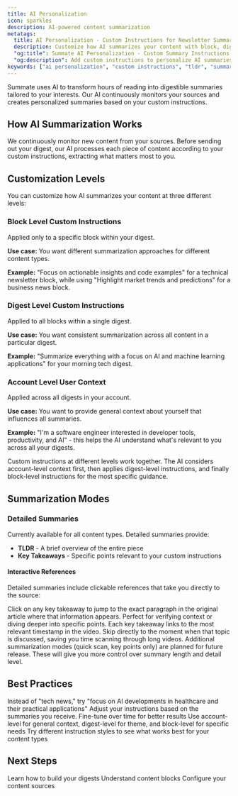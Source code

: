 ```yaml
---
title: AI Personalization
icon: sparkles
description: AI-powered content summarization
metatags:
  title: AI Personalization - Custom Instructions for Newsletter Summaries - Summate
  description: Customize how AI summarizes your content with block, digest, or account-level instructions. Learn to personalize TLDR summaries and key takeaways for better insights from newsletters and videos.
  "og:title": Summate AI Personalization - Custom Summary Instructions
  "og:description": Add custom instructions to personalize AI summaries. Control how newsletters, YouTube videos, and blogs are summarized at multiple levels.
keywords: ["ai personalization", "custom instructions", "tldr", "summaries", "ai customization"]
---
```


Summate uses AI to transform hours of reading into digestible summaries tailored to your interests. Our AI continuously monitors your sources and creates personalized summaries based on your custom instructions.

## How AI Summarization Works

We continuously monitor new content from your sources. Before sending out your digest, our AI processes each piece of content according to your custom instructions, extracting what matters most to you.

## Customization Levels

You can customize how AI summarizes your content at three different levels:

### Block Level Custom Instructions
Applied only to a specific block within your digest.

**Use case:** You want different summarization approaches for different content types.

**Example:** "Focus on actionable insights and code examples" for a technical newsletter block, while using "Highlight market trends and predictions" for a business news block.

### Digest Level Custom Instructions
Applied to all blocks within a single digest.

**Use case:** You want consistent summarization across all content in a particular digest.

**Example:** "Summarize everything with a focus on AI and machine learning applications" for your morning tech digest.

### Account Level User Context
Applied across all digests in your account.

**Use case:** You want to provide general context about yourself that influences all summaries.

**Example:** "I'm a software engineer interested in developer tools, productivity, and AI" - this helps the AI understand what's relevant to you across all your digests.

<Info>
Custom instructions at different levels work together. The AI considers account-level context first, then applies digest-level instructions, and finally block-level instructions for the most specific guidance.
</Info>

## Summarization Modes

### Detailed Summaries

Currently available for all content types. Detailed summaries provide:

- **TLDR** - A brief overview of the entire piece
- **Key Takeaways** - Specific points relevant to your custom instructions

#### Interactive References

Detailed summaries include clickable references that take you directly to the source:

<Tabs>
  <Tab title="Newsletters & RSS">
    Click on any key takeaway to jump to the exact paragraph in the original article where that information appears. Perfect for verifying context or diving deeper into specific points.
  </Tab>
  <Tab title="YouTube Videos">
    Each key takeaway links to the most relevant timestamp in the video. Skip directly to the moment when that topic is discussed, saving you time scanning through long videos.
  </Tab>
</Tabs>

<Note>
Additional summarization modes (quick scan, key points only) are planned for future release. These will give you more control over summary length and detail level.
</Note>

## Best Practices

<CardGroup cols={2}>
  <Card title="Be Specific" icon="bullseye">
    Instead of "tech news," try "focus on AI developments in healthcare and their practical applications"
  </Card>
  <Card title="Iterate" icon="rotate">
    Adjust your instructions based on the summaries you receive. Fine-tune over time for better results
  </Card>
  <Card title="Layer Instructions" icon="layer-group">
    Use account-level for general context, digest-level for theme, and block-level for specific needs
  </Card>
  <Card title="Test Different Approaches" icon="flask">
    Try different instruction styles to see what works best for your content types
  </Card>
</CardGroup>

## Next Steps

<CardGroup cols={3}>
  <Card title="Create Digests" icon="newspaper" href="/concepts/digests">
    Learn how to build your digests
  </Card>
  <Card title="Add Blocks" icon="cube" href="/concepts/blocks">
    Understand content blocks
  </Card>
  <Card title="Manage Sources" icon="rss" href="/concepts/sources">
    Configure your content sources
  </Card>
</CardGroup>